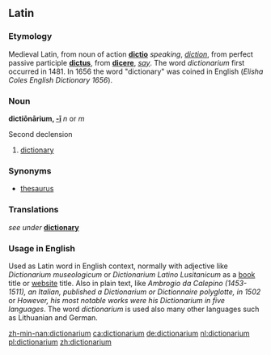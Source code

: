 ==Latin==
=== Etymology ===
Medieval Latin, from noun of action '''[[dictio]]''' ''speaking'', ''[[diction]]'', from perfect passive participle '''[[dictus]]''', from '''[[dicere]]''', ''[[say]]''. The word ''dictionarium'' first occurred in 1481. In 1656 the word "dictionary" was coined in English (''Elisha Coles English Dictionary 1656'').

=== Noun ===
'''dictiōnārium, [[Wiktionary Appendix:Latin second declension|-ī]]''' ''n'' or ''m''

Second declension

# [[dictionary]]

=== Synonyms ===
*[[thesaurus]]

=== Translations ===
''see under'' '''[[dictionary]]'''

=== Usage in English ===
Used as Latin word in English context, normally with adjective like ''Dictionarium museologicum'' or ''Dictionarium Latino Lusitanicum'' as a [[book]] title or [[website]] title. Also in plain text, like ''Ambrogio da Calepino (1453-1511), an Italian, published a Dictionarium or Dictionnaire polyglotte, in 1502'' or ''However, his most notable works were his Dictionarium in five languages''. The word ''dictionarium'' is used also many other languages such as Lithuanian and German.

[[zh-min-nan:dictionarium]]
[[ca:dictionarium]]
[[de:dictionarium]]
[[nl:dictionarium]]
[[pl:dictionarium]]
[[zh:dictionarium]]